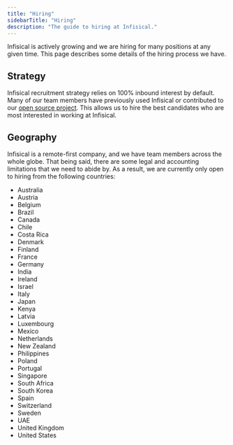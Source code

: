 ```yaml
---
title: "Hiring"
sidebarTitle: "Hiring"
description: "The guide to hiring at Infisical."
---
```


Infisical is actively growing and we are hiring for many positions at any given time. This page describes some details of the hiring process we have.

## Strategy

Infisical recruitment strategy relies on 100% inbound interest by default. Many of our team members have previously used Infisical or contributed to our [open source project](https://github.com/Infisical/infisical). This allows us to hire the best candidates who are most interested in working at Infisical. 

## Geography

Infisical is a remote-first company, and we have team members across the whole globe. That being said, there are some legal and accounting limitations that we need to abide by. As a result, we are currently only open to hiring from the following countries: 

- Australia
- Austria
- Belgium
- Brazil
- Canada
- Chile
- Costa Rica
- Denmark
- Finland
- France
- Germany
- India
- Ireland
- Israel
- Italy
- Japan
- Kenya
- Latvia
- Luxembourg
- Mexico
- Netherlands
- New Zealand
- Philippines
- Poland
- Portugal
- Singapore
- South Africa
- South Korea
- Spain
- Switzerland
- Sweden
- UAE
- United Kingdom
- United States
